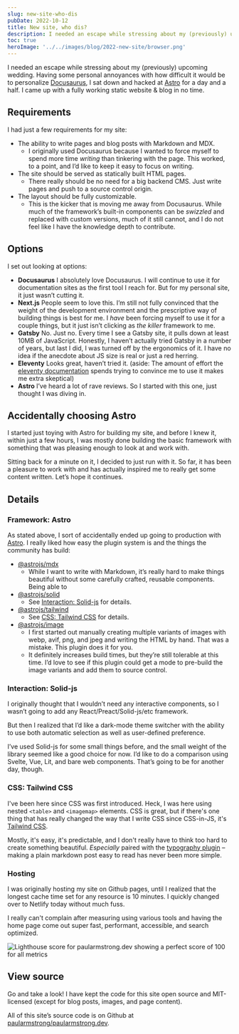 ```yaml
---
slug: new-site-who-dis
pubDate: 2022-10-12
title: New site, who dis?
description: I needed an escape while stressing about my (previously) upcoming wedding. Having some personal annoyances with how difficult it would be to personalize Docusaurus, I sat down and hacked at Astro for a day and a half. I came up with a fully working static website & blog in no time.
toc: true
heroImage: '../../images/blog/2022-new-site/browser.png'
---
```



I needed an escape while stressing about my (previously) upcoming wedding. Having some personal annoyances with how difficult it would be to personalize <a href="https://docusaurus.io" rel="noopener" target="_blank">Docusaurus</a>, I sat down and hacked at <a href="https://astro.build" rel="noopener" target="_blank">Astro</a> for a day and a half. I came up with a fully working static website & blog in no time.

## Requirements

I had just a few requirements for my site:

- The ability to write pages and blog posts with Markdown and MDX.
  - I originally used Docusaurus because I wanted to force myself to spend more time _writing_ than tinkering with the page. This worked, to a point, and I’d like to keep it easy to focus on writing.
- The site should be served as statically built HTML pages.
  - There really should be no need for a big backend CMS. Just write pages and push to a source control origin.
- The layout should be fully customizable.
  - This is the kicker that is moving me away from Docusaurus. While much of the framework’s built-in components can be _swizzled_ and replaced with custom versions, much of it still cannot, and I do not feel like I have the knowledge depth to contribute.

## Options

I set out looking at options:

- **Docusaurus** I absolutely love Docusaurus. I will continue to use it for documentation sites as the first tool I reach for. But for my personal site, it just wasn’t cutting it.
- **Next.js** People seem to love this. I’m still not fully convinced that the weight of the development environment and the prescriptive way of building things is best for me. I _have_ been forcing myself to use it for a couple things, but it just isn’t clicking as _the killer_ framework to me.
- **Gatsby** No. Just no. Every time I see a Gatsby site, it pulls down at least 10MB of JavaScript. Honestly, I haven’t actually tried Gatsby in a number of years, but last I did, I was turned off by the ergonomics of it. I have no idea if the anecdote about JS size is real or just a red herring.
- **Eleventy** Looks great, haven’t tried it. (aside: The amount of effort the <a href="https://www.11ty.dev/docs/" target="_blank" rel="noopener noreferrer">eleventy documentation</a> spends trying to convince me to use it makes me extra skeptical)
- **Astro** I’ve heard a lot of rave reviews. So I started with this one, just thought I was diving in.

## Accidentally choosing Astro

I started just toying with Astro for building my site, and before I knew it, within just a few hours, I was mostly done building the basic framework with something that was pleasing enough to look at and work with.

Sitting back for a minute on it, I decided to just run with it. So far, it has been a pleasure to work with and has actually inspired me to really get some content written. Let’s hope it continues.

## Details

### Framework: Astro

As stated above, I sort of accidentally ended up going to production with <a href="https://astro.build" rel="noopener" target="_blank">Astro</a>. I really liked how easy the plugin system is and the things the community has build:

- [@astrojs/mdx](https://docs.astro.build/en/guides/integrations-guide/mdx/)
  - While I want to write with
    Markdown, it’s really hard to make things beautiful without some carefully crafted, reusable components. Being able to
- [@astrojs/solid](https://docs.astro.build/en/guides/integrations-guide/solid-js/)
  - See [Interaction: Solid-js](#interaction-solid-js) for details.
- [@astrojs/tailwind](https://docs.astro.build/en/guides/integrations-guide/tailwind/)
  - See [CSS: Tailwind
    CSS](#css-tailwind-css) for details.
- [@astrojs/image](https://docs.astro.build/en/guides/integrations-guide/image/)
  - I first started out manually creating multiple variants of images with webp, avif, png, and jpeg and writing the HTML by hand. That was a mistake. This plugin does it for you.
  - It definitely increases build times, but they’re still tolerable at this time. I’d love to see if this plugin could get a mode to pre-build the image variants and add them to source control.

### Interaction: Solid-js

I originally thought that I wouldn’t need any interactive components, so I wasn’t going to add any React/Preact/Solid-js/etc framework.

But then I realized that I’d like a dark-mode theme switcher with the ability to use both automatic selection as well as user-defined preference.

I’ve used Solid-js for some small things before, and the small weight of the library seemed like a good choice for now. I’d like to do a comparison using Svelte, Vue, Lit, and bare web components. That’s going to be for another day, though.

### CSS: Tailwind CSS

I've been here since CSS was first introduced. Heck, I was here using nested `<table>` and `<imagemap>` elements. CSS is great, but if there's one thing that has really changed the way that I write CSS since CSS-in-JS, it's [Tailwind CSS](https://tailwindcss.com).

Mostly, it's easy, it's predictable, and I don't really have to think too hard to create something beautiful. _Especially_ paired with the [typography plugin](https://tailwindcss.com/docs/typography-plugin) – making a plain markdown post easy to read has never been more simple.

### Hosting

I was originally hosting my site on Github pages, until I realized that the longest cache time set for any resource is 10 minutes. I quickly changed over to Netlify today without much fuss.

I really can't complain after measuring using various tools and having the home page come out super fast, performant, accessible, and search optimized.

<Image
  src={LighthouseImage}
  width={1200}
  itemprop="image"
  loading="lazy"
  alt="Lighthouse score for paularmstrong.dev showing a perfect score of 100 for all metrics"
/>

## View source

Go and take a look! I have kept the code for this site open source and MIT-licensed (except for blog posts, images, and page content).

<Aside type="danger" title="Open source">

All of this site’s source code is on Github at [paularmstrong/paularmstrong.dev](https://github.com/paularmstrong/paularmstrong.dev).

</Aside>

